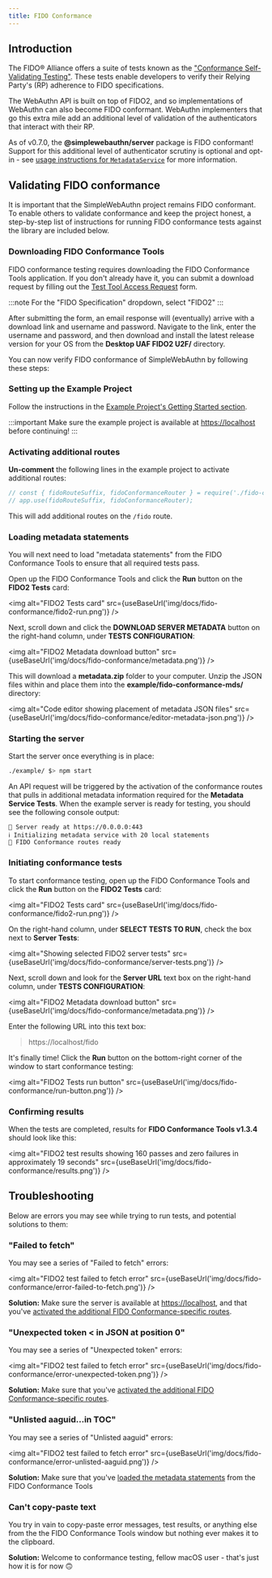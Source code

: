 ```yaml
---
title: FIDO Conformance
---
```



## Introduction

The FIDO® Alliance offers a suite of tests known as the ["Conformance Self-Validating Testing"](https://fidoalliance.org/certification/functional-certification/conformance/). These tests enable developers to verify their Relying Party's (RP) adherence to FIDO specifications.

The WebAuthn API is built on top of FIDO2, and so implementations of WebAuthn can also become FIDO conformant. WebAuthn implementers that go this extra mile add an additional level of validation of the authenticators that interact with their RP.

As of v0.7.0, the **@simplewebauthn/server** package is FIDO conformant! Support for this additional level of authenticator scrutiny is optional and opt-in - see [usage instructions for `MetadataService`](#) for more information.

## Validating FIDO conformance

It is important that the SimpleWebAuthn project remains FIDO conformant. To enable others to validate conformance and keep the project honest, a step-by-step list of instructions for running FIDO conformance tests against the library are included below.

### Downloading FIDO Conformance Tools

FIDO conformance testing requires downloading the FIDO Conformance Tools application. If you don't already have it, you can submit a download request by filling out the [Test Tool Access Request](https://fidoalliance.org/test-tool-access-request/) form.

:::note
For the "FIDO Specification" dropdown, select "FIDO2"
:::

After submitting the form, an email response will (eventually) arrive with a download link and username and password. Navigate to the link, enter the username and password, and then download and install the latest release version for your OS from the **Desktop UAF FIDO2 U2F/** directory.

You can now verify FIDO conformance of SimpleWebAuthn by following these steps:

### Setting up the Example Project

Follow the instructions in the [Example Project's Getting Started section](advanced/example-project.md#getting-started).

:::important
Make sure the example project is available at [https://localhost](https://localhost) before continuing!
:::

### Activating additional routes

**Un-comment** the following lines in the example project to activate additional routes:

```javascript title="example/index.js"
// const { fidoRouteSuffix, fidoConformanceRouter } = require('./fido-conformance');
// app.use(fidoRouteSuffix, fidoConformanceRouter);
```

This will add additional routes on the `/fido` route.

### Loading metadata statements

You will next need to load "metadata statements" from the FIDO Conformance Tools to ensure that all required tests pass.

Open up the FIDO Conformance Tools and click the **Run** button on the **FIDO2 Tests** card:

<img alt="FIDO2 Tests card" src={useBaseUrl('img/docs/fido-conformance/fido2-run.png')} />

Next, scroll down and click the **DOWNLOAD SERVER METADATA** button on the right-hand column, under **TESTS CONFIGURATION**:

<img alt="FIDO2 Metadata download button" src={useBaseUrl('img/docs/fido-conformance/metadata.png')} />

This will download a **metadata.zip** folder to your computer. Unzip the JSON files within and place them into the **example/fido-conformance-mds/** directory:

<img alt="Code editor showing placement of metadata JSON files" src={useBaseUrl('img/docs/fido-conformance/editor-metadata-json.png')} />

### Starting the server

Start the server once everything is in place:

```bash
./example/ $> npm start
```

An API request will be triggered by the activation of the conformance routes that pulls in additional metadata information required for the **Metadata Service Tests**. When the example server is ready for testing, you should see the following console output:

```
🚀 Server ready at https://0.0.0.0:443
ℹ️ Initializing metadata service with 20 local statements
🔐 FIDO Conformance routes ready
```

### Initiating conformance tests

To start conformance testing, open up the FIDO Conformance Tools and click the **Run** button on the **FIDO2 Tests** card:

<img alt="FIDO2 Tests card" src={useBaseUrl('img/docs/fido-conformance/fido2-run.png')} />

On the right-hand column, under **SELECT TESTS TO RUN**, check the box next to **Server Tests**:

<img alt="Showing selected FIDO2 server tests" src={useBaseUrl('img/docs/fido-conformance/server-tests.png')} />

Next, scroll down and look for the **Server URL** text box on the right-hand column, under **TESTS CONFIGURATION**:

<img alt="FIDO2 Metadata download button" src={useBaseUrl('img/docs/fido-conformance/metadata.png')} />

Enter the following URL into this text box:

> https://localhost/fido

It's finally time! Click the **Run** button on the bottom-right corner of the window to start conformance testing:

<img alt="FIDO2 Tests run button" src={useBaseUrl('img/docs/fido-conformance/run-button.png')} />

### Confirming results

When the tests are completed, results for **FIDO Conformance Tools v1.3.4** should look like this:

<img alt="FIDO2 test results showing 160 passes and zero failures in approximately 19 seconds" src={useBaseUrl('img/docs/fido-conformance/results.png')} />


## Troubleshooting

Below are errors you may see while trying to run tests, and potential solutions to them:

### "Failed to fetch"

You may see a series of "Failed to fetch" errors:

<img alt="FIDO2 test failed to fetch error" src={useBaseUrl('img/docs/fido-conformance/error-failed-to-fetch.png')} />

**Solution:** Make sure the server is available at [https://localhost](https://localhost), and that you've [activated the additional FIDO Conformance-specific routes](#activating-additional-routes).

### "Unexpected token &lt; in JSON at position 0"

You may see a series of "Unexpected token" errors:

<img alt="FIDO2 test failed to fetch error" src={useBaseUrl('img/docs/fido-conformance/error-unexpected-token.png')} />

**Solution:** Make sure that you've [activated the additional FIDO Conformance-specific routes](#activating-additional-routes).

### "Unlisted aaguid...in TOC"

You may see a series of "Unlisted aaguid" errors:

<img alt="FIDO2 test failed to fetch error" src={useBaseUrl('img/docs/fido-conformance/error-unlisted-aaguid.png')} />

**Solution:** Make sure that you've [loaded the metadata statements](#loading-metadata-statements) from the FIDO Conformance Tools

### Can't copy-paste text

You try in vain to copy-paste error messages, test results, or anything else from the the FIDO Conformance Tools window but nothing ever makes it to the clipboard.

**Solution:** Welcome to conformance testing, fellow macOS user - that's just how it is for now 🙃
